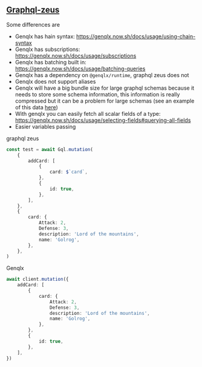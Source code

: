 ## [Graphql-zeus](https://github.com/graphql-editor/graphql-zeus)

Some differences are

-   Genqlx has hain syntax: https://genqlx.now.sh/docs/usage/using-chain-syntax
-   Genqlx has subscriptions: https://genqlx.now.sh/docs/usage/subscriptions
-   Genqlx has batching built in: https://genqlx.now.sh/docs/usage/batching-queries
-   Genqlx has a dependency on `@genqlx/runtime`, graphql zeus does not
-   Genqlx does not support aliases
-   Genqlx will have a big bundle size for large graphql schemas because it needs to store some schema information, this information is really compressed but it can be a problem for large schemas (see an example of this data [here](https://github.com/meabed/genqlx/blob/master/example-usage/generated/types.esm.js))
-   With genqlx you can easily fetch all scalar fields of a type: https://genqlx.now.sh/docs/usage/selecting-fields#querying-all-fields
-   Easier variables passing

graphql zeus

```ts
const test = await Gql.mutation(
    {
        addCard: [
            {
                card: $`card`,
            },
            {
                id: true,
            },
        ],
    },
    {
        card: {
            Attack: 2,
            Defense: 3,
            description: 'Lord of the mountains',
            name: 'Golrog',
        },
    },
)
```

Genqlx

```ts
await client.mutation({
    addCard: [
        {
            card: {
                Attack: 2,
                Defense: 3,
                description: 'Lord of the mountains',
                name: 'Golrog',
            },
        },
        {
            id: true,
        },
    ],
})
```
